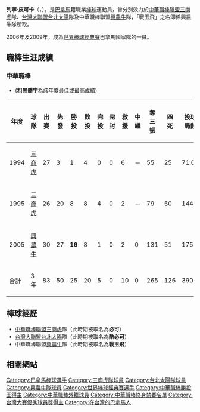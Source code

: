 {{Infobox CPBL player|
bgcolor1=#1c2841|
bgcolor2=#6d7380|
textcolor1=#FFF200|
textcolor2=#FFF200|
name=列寧·皮可卡|
image=|
birthdate={{birth_date_and_age|1966|7|23|mf=y}}|
birthplace=[[巴拿馬|巴拿馬]][[巴拿馬城|巴拿馬城]]|
width=250|
position=投手|
team=|
number=|
bats=右|
throws=右|
debutdate=3月17日|
debutyear=1994年|
debutteam=三商虎|
statyear=2005年|
stat1label=[[勝|勝]]—[[敗|敗]]|
stat1value=50—38|
stat3label=[[防禦率|防禦率]]|
stat3value=3.31|
stat4label=[[三振|三振]]|
stat4value=599|
stat2label=[[救援成功|救援成功]]|
stat2value=11|
|teams=<nowiki></nowiki>
*[[三商虎|三商虎]]（1994年—1995年）
*[[台北太陽|台北太陽]]（1997年）
*[[興農牛|興農牛]] （2005年）
|awards=<nowiki></nowiki>
*[[中華職棒勝投王|中華職棒勝投王]]：2005
*[[總冠軍賽優秀球員|總冠軍賽優秀球員]]：2005
}}

'''列寧·皮可卡'''（{{lang-es|Lenin Alberto Picota}}，{{bd|1966年|7月23日|catIdx=P}}），是[[巴拿馬|巴拿馬]]籍職業[[棒球|棒球]]運動員，曾分別效力於[[中華職棒聯盟|中華職棒聯盟]][[三商虎|三商虎]]隊、[[台灣大聯盟|台灣大聯盟]][[台北太陽|台北太陽]]隊及中華職棒聯盟[[興農牛|興農牛]]隊，「戰玉飛」之名即係興農牛隊所取。

2006年及2009年，成為[[世界棒球經典賽|世界棒球經典賽]]巴拿馬國家隊的一員。

==職棒生涯成績==
===中華職棒===
*('''粗黑體字'''為該年度最佳或最高成績)
{|border=1 width="800px"
|- align="center"
!年度||球隊||出賽||先發||勝投||敗投||完投||完封||救援||中繼||奪三振||四死||投球局數||責失||防禦率
|- align=center
|1994||[[三商虎|三商虎]]||27||3||1||4||0||0||6||－||55||25||71.0||28||3.55
|- align=center
|1995||[[三商虎|三商虎]]||26||20||8||8||4||0||2||－||79||50||144.1||64||3.99
|- align=center
|2005||[[興農牛|興農牛]]||30||27||'''16'''||8||1||0||2||0||131||51||175.1||42||2.15
|- align=center style="color:black; background-color:greenyellow"
|合計||3年||83||50||25||20||5||0||10||0||265||126||390.2||134||3.09
|}

== 棒球經歷 ==
*[[中華職棒聯盟|中華職棒聯盟]][[三商虎|三商虎]]隊（此時期被取名為'''必可'''）
*[[台灣大聯盟|台灣大聯盟]][[台北太陽|台北太陽]]隊（此時期被取名為'''酷必可'''）
*中華職棒聯盟[[興農牛|興農牛]]隊（此時期被取名為'''戰玉飛'''）

== 相關網站 ==
{{台灣棒球維基館}}
{{中華職棒球員資料|id=T099|name=戰玉飛L.P}}

{{start box}}
{{s-before|[[風神J.H|風神]]}}
{{s-title|[[中華職棒勝投王|中華職棒勝投王]]|2005年}}
{{s-after|[[林恩宇|林恩宇]]}}
{{s-before|[[飛勇|飛勇]]}}
{{s-title|[[中華職棒總冠軍賽優秀球員獎|中華職棒總冠軍賽優秀球員獎]](勝方)|2005年}}
{{s-after|[[魔銳|魔銳]]}}
{{end box}}

{{2005年中華職棒年度總冠軍}}
{{DEFAULTSORT:Picota, Lenin}}
[[Category:巴拿馬棒球選手|Category:巴拿馬棒球選手]]
[[Category:三商虎隊球員|Category:三商虎隊球員]]
[[Category:台北太陽隊球員|Category:台北太陽隊球員]]
[[Category:興農牛隊球員|Category:興農牛隊球員]]
[[Category:世界棒球經典賽選手|Category:世界棒球經典賽選手]]
[[Category:中華職棒勝投王得主|Category:中華職棒勝投王得主]]
[[Category:中華職棒外籍球員|Category:中華職棒外籍球員]]
[[Category:中華職棒終身禁賽名單|Category:中華職棒終身禁賽名單]]
[[Category:台灣大賽優秀球員獎得主|Category:台灣大賽優秀球員獎得主]]
[[Category:在台灣的巴拿馬人|Category:在台灣的巴拿馬人]]
{{Baseball-bio-stub}}